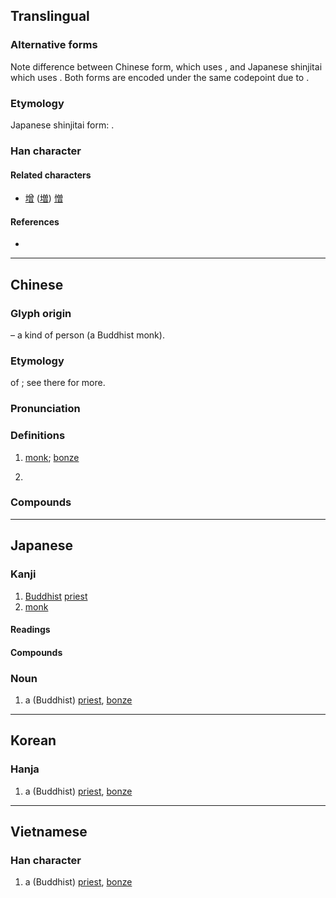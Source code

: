 {{character info/new}}
{{character info|0xFA31}}
{{character info|0x2F80A}}
==Translingual==
{{ja-forms|僧|僧|僧}}

===Alternative forms===
Note difference between Chinese form, which uses {{lang|und|sc=Hani|[[曾]]}}, and Japanese shinjitai which uses {{lang|ja|[[曽]]}}. Both forms are encoded under the same codepoint due to {{w|Han unification}}.

===Etymology===
Japanese shinjitai form: {{Han simp||f=曾|t=曽}}.

===Han character===
{{Han char|rn=9|rad=人|as=12|asj=11|sn=14|snj=13|four=28266|canj=OCWA|ids=⿰亻曾 <small>(GTKV)</small>,⿰亻曽 <small>(J)</small>}}

====Related characters====
* [[增]] ([[増]]) [[憎]]

====References====
* {{Han ref|kx=0117.140|dkj=01076|dj=0248.200|hdz=10222.010|uh=50E7|ud=20711|bh=B9AC|bd=47532}}

----

==Chinese==
{{zh-forms}}

===Glyph origin===
{{Han etym}}
{{Han compound|人|alt1=亻|t1=person|曾|ls=psc|c1=s|c2=p}} – a kind of person (a Buddhist monk).

===Etymology===
{{clipping|zh}} of {{ltc-l|僧伽|[[sangha]]; [[community]] of [[monk]]s, [[nun]]s, [[novice]]s and [[laity]]}}; see there for more.

===Pronunciation===
{{zh-pron
|m=sēng
|c=zang1,sang1
|h=pfs=sên
|md=cĕng
|mn=qz:chng/xm,zz,tw:cheng/qz:sng/xm,zz,tw:seng
|mn_note=chng, cheng - vernacular; sng, seng - literary
|mn-t=zêng1
|w=1sen
|mc=y
|oc=y
|cat=n,pn
}}

===Definitions===
{{zh-hanzi}}

# {{lb|zh|Buddhism}} [[monk]]; [[bonze]]
# {{surname|zh}}

===Compounds===
{{zh-der|僧道|僧多粥少|僧侶|僧侶主義|僧尼|僧人|僧俗|僧徒|僧院|僧眾|不僧不俗|僧伽|僧伽藍|僧官|僧房|僧殘|僧祇|僧祐|僧綱|僧肇|僧行|僧衣|僧鞋|削髮為僧|和合僧|奉道齋僧|女僧|小僧|尼僧|情僧錄|替僧|火宅僧|知事僧|粥少僧多|粥飯僧|老僧|老僧入定|聖僧|行腳僧|衲僧|貧僧|門僧|雲水僧|高僧|齋僧|密陀僧|僧塔}}

----

==Japanese==

===Kanji===
{{ja-kanji|grade=c|rs=人12|kyu=僧}}

# [[Buddhist]] [[priest]]
# [[monk]]

====Readings====
{{ja-readings
|goon=そう
|kanon=そう
|kun=ぼうず
}}

====Compounds====
{{der4|ja
|{{ja-r|僧衣|そうい}}
|{{ja-r|僧院|そういん}}
|{{ja-r|僧正|そうじょう}}
|{{ja-r|僧都|そうず}}
|{{ja-r|僧俗|そうぞく}}
|{{ja-r|僧服|そうふく}}
|{{ja-r|僧兵|そうへい}}
|{{ja-r|僧坊|そうぼう|rom=-}}, {{ja-r|僧房|そうぼう}}
|{{ja-r|僧門|そうもん}}
|{{ja-r|僧侶|そうりょ}}
|{{ja-r|僧庵|そうあん}}
|{{ja-r|僧位|そうい}}
|{{ja-r|僧伽|そうぎゃ}}
|{{ja-r|僧家|そうか}}
|{{ja-r|僧形|そうぎょう}}
|{{ja-r|僧綱|そうごう}}
|{{ja-r|僧号|そうごう}}
|{{ja-r|僧寺|そうじ}}
|{{ja-r|僧職|そうしょく}}
|{{ja-r|僧籍|そうせき}}
|{{ja-r|僧堂|そうどう}}
|{{ja-r|僧尼|そうに}}
|{{ja-r|僧帽弁|そうぼうべん}}
|{{ja-r|学僧|がくそう}}
|{{ja-r|小僧|こぞう}}
|{{ja-r|高僧|こうそう}}
|{{ja-r|禅僧|ぜんそう}}
|{{ja-r|尼僧|にそう}}
|{{ja-r|仏法僧|ぶっぽうそう}}
|{{ja-r|売%僧|まい%す}}
}}

===Noun===
{{ja-noun|そう}}

# a (Buddhist) [[priest]], [[bonze]]

----

==Korean==

===Hanja===
{{ko-hanja|hangeul=[[승]]|mr=sŭng}}

# a (Buddhist) [[priest]], [[bonze]]

----

==Vietnamese==

===Han character===
{{vi-hantu|[[tăng]]|rs=人12}}

# a (Buddhist) [[priest]], [[bonze]]